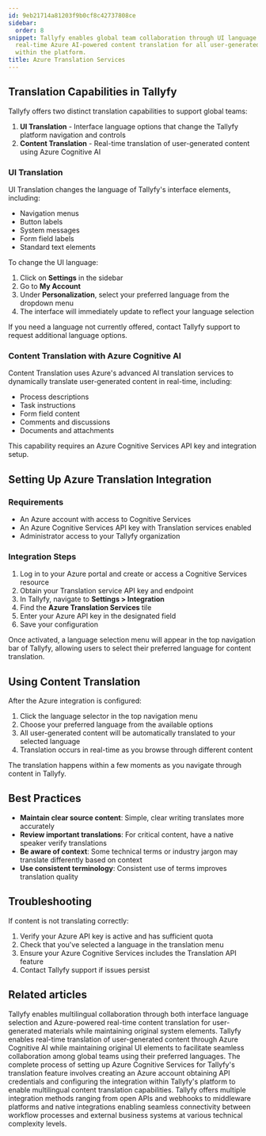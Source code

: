 ```yaml
---
id: 9eb21714a81203f9b0cf8c42737808ce
sidebar:
  order: 8
snippet: Tallyfy enables global team collaboration through UI language options and
  real-time Azure AI-powered content translation for all user-generated materials
  within the platform.
title: Azure Translation Services
---
```


## Translation Capabilities in Tallyfy

Tallyfy offers two distinct translation capabilities to support global teams:

1. **UI Translation** - Interface language options that change the Tallyfy platform navigation and controls
2. **Content Translation** - Real-time translation of user-generated content using Azure Cognitive AI

### UI Translation

UI Translation changes the language of Tallyfy's interface elements, including:

- Navigation menus
- Button labels
- System messages
- Form field labels
- Standard text elements

To change the UI language:

1. Click on **Settings** in the sidebar
2. Go to **My Account**
3. Under **Personalization**, select your preferred language from the dropdown menu
4. The interface will immediately update to reflect your language selection

If you need a language not currently offered, contact Tallyfy support to request additional language options.

### Content Translation with Azure Cognitive AI

Content Translation uses Azure's advanced AI translation services to dynamically translate user-generated content in real-time, including:

- Process descriptions
- Task instructions
- Form field content
- Comments and discussions
- Documents and attachments

This capability requires an Azure Cognitive Services API key and integration setup.

## Setting Up Azure Translation Integration

### Requirements

- An Azure account with access to Cognitive Services
- An Azure Cognitive Services API key with Translation services enabled
- Administrator access to your Tallyfy organization

### Integration Steps

1. Log in to your Azure portal and create or access a Cognitive Services resource
2. Obtain your Translation service API key and endpoint
3. In Tallyfy, navigate to **Settings > Integration**
4. Find the **Azure Translation Services** tile
5. Enter your Azure API key in the designated field
6. Save your configuration

Once activated, a language selection menu will appear in the top navigation bar of Tallyfy, allowing users to select their preferred language for content translation.

## Using Content Translation

After the Azure integration is configured:

1. Click the language selector in the top navigation menu
2. Choose your preferred language from the available options
3. All user-generated content will be automatically translated to your selected language
4. Translation occurs in real-time as you browse through different content

The translation happens within a few moments as you navigate through content in Tallyfy.

## Best Practices

- **Maintain clear source content**: Simple, clear writing translates more accurately
- **Review important translations**: For critical content, have a native speaker verify translations
- **Be aware of context**: Some technical terms or industry jargon may translate differently based on context
- **Use consistent terminology**: Consistent use of terms improves translation quality

## Troubleshooting

If content is not translating correctly:

1. Verify your Azure API key is active and has sufficient quota
2. Check that you've selected a language in the translation menu
3. Ensure your Azure Cognitive Services includes the Translation API feature
4. Contact Tallyfy support if issues persist


## Related articles
<CardGrid>
<LinkTitleCard header="<b>Miscellaneous > Translate content</b>" href="/products/pro/miscellaneous/how-can-i-translate-content-in-tallyfy/" > Tallyfy enables multilingual collaboration through both interface language selection and Azure-powered real-time content translation for user-generated materials while maintaining original system elements. </LinkTitleCard>
<LinkTitleCard header="<b>Azure Translation > How to use content translation</b>" href="/products/pro/integrations/azure-translation/how-to-use-content-translation/" > Tallyfy enables real-time translation of user-generated content through Azure Cognitive AI while maintaining original UI elements to facilitate seamless collaboration among global teams using their preferred languages. </LinkTitleCard>
<LinkTitleCard header="<b>Azure Translation > How to set up Azure Cognitive AI integration</b>" href="/products/pro/integrations/azure-translation/how-to-set-up-azure-cognitive-ai-integration/" > The complete process of setting up Azure Cognitive Services for Tallyfy's translation feature involves creating an Azure account obtaining API credentials and configuring the integration within Tallyfy's platform to enable multilingual content translation capabilities. </LinkTitleCard>
<LinkTitleCard header="<b>Pro > Integrations</b>" href="/products/pro/integrations/" > Tallyfy offers multiple integration methods ranging from open APIs and webhooks to middleware platforms and native integrations enabling seamless connectivity between workflow processes and external business systems at various technical complexity levels. </LinkTitleCard>
</CardGrid>